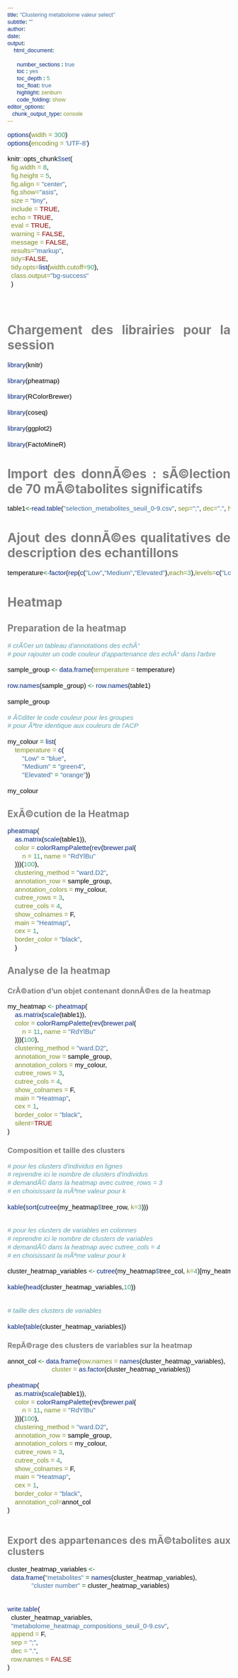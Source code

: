 ---
title: "Clustering metabolome valeur select"
subtitle: ""
author: 
date: 
output: 
    html_document:
      
      number_sections : true
      toc : yes
      toc_depth : 5
      toc_float: true
      highlight: zenburn
      code_folding: show
editor_options: 
   chunk_output_type: console
---

```{=html}
<style>


h1, h2, h3, h4, h5 {

  color: grey;

}

body { 
  text-align: justify; 
  color: black;
}

code.r {
  font-family: sans-serif;
  font-size: 15px;
}

code {
  font-family: sans-serif;
}


pre {
  font-size: 15px;
}


div.perso1 {
  background-color:lightYellow;
  border: solid gray 1px;
  border-radius: 5px;
  padding: 1% 1% 0%;
  color:black;
  font-family: sans-serif;
  font-size: 18px;
  text-align: justify; 
  word-break: normal; 
} 

</style>
```



```{r settings, echo=F,results='hide',warning=F}


options(width = 300)
options(encoding = 'UTF-8')

knitr::opts_chunk$set(
  fig.width = 8,
  fig.height = 5,
  fig.align = "center",
  fig.show="asis",
  size = "tiny",
  include = TRUE,
  echo = TRUE,
  eval = TRUE,
  warning = FALSE,
  message = FALSE,
  results="markup",
  tidy=FALSE, 
  tidy.opts=list(width.cutoff=90),
  class.output="bg-success"
  )
  
  
```


# Chargement des librairies pour la session

```{r}

library(knitr)

library(pheatmap)

library(RColorBrewer)

library(coseq)

library(ggplot2)

library(FactoMineR)

```



# Import des donnÃ©es : sÃ©lection de 70 mÃ©tabolites significatifs

```{r}

table1<-read.table("selection_metabolites_seuil_0-9.csv", sep=";", dec=".", header=T,row.names=1)

```

# Ajout des donnÃ©es qualitatives de description des echantillons

```{r}

temperature<-factor(rep(c("Low","Medium","Elevated"),each=3),levels=c("Low","Medium","Elevated"))

```



# Heatmap

## Preparation de la heatmap

```{r}

# crÃ©er un tableau d'annotations des echÂ°
# pour rajouter un code couleur d'appartenance des echÂ° dans l'arbre

sample_group <- data.frame(temperature = temperature)

row.names(sample_group) <- row.names(table1)

sample_group

# Ã©diter le code couleur pour les groupes
# pour Ãªtre identique aux couleurs de l'ACP

my_colour = list(
    temperature = c(
        "Low" = "blue",
        "Medium" = "green4",
        "Elevated" = "orange"))

my_colour

```

## ExÃ©cution de la Heatmap

```{r}

pheatmap(
    as.matrix(scale(table1)),
    color = colorRampPalette(rev(brewer.pal(
        n = 11, name = "RdYlBu"
    )))(100),
    clustering_method = "ward.D2",
    annotation_row = sample_group,
    annotation_colors = my_colour,
    cutree_rows = 3,
    cutree_cols = 4,
    show_colnames = F,
    main = "Heatmap",
    cex = 1,
    border_color = "black",
    )

```


## Analyse de la heatmap

### CrÃ©ation d'un objet contenant donnÃ©es de la heatmap

```{r, fig.show="hide"}

my_heatmap <- pheatmap(
    as.matrix(scale(table1)),
    color = colorRampPalette(rev(brewer.pal(
        n = 11, name = "RdYlBu"
    )))(100),
    clustering_method = "ward.D2",
    annotation_row = sample_group,
    annotation_colors = my_colour,
    cutree_rows = 3,
    cutree_cols = 4,
    show_colnames = F,
    main = "Heatmap",
    cex = 1,
    border_color = "black",
    silent=TRUE
)
```


### Composition et taille des clusters

```{r, fig.show="hide"}

# pour les clusters d'individus en lignes
# reprendre ici le nombre de clusters d'individus
# demandÃ© dans la heatmap avec cutree_rows = 3
# en choisissant la mÃªme valeur pour k

kable(sort(cutree(my_heatmap$tree_row, k=3)))


# pour les clusters de variables en colonnes
# reprendre ici le nombre de clusters de variables
# demandÃ© dans la heatmap avec cutree_cols = 4
# en choisissant la mÃªme valeur pour k

cluster_heatmap_variables <- cutree(my_heatmap$tree_col, k=4)[my_heatmap$tree_col[["order"]]]

kable(head(cluster_heatmap_variables,10))


# taille des clusters de variables

kable(table(cluster_heatmap_variables))

```


### RepÃ©rage des clusters de variables sur la heatmap

```{r}


annot_col <- data.frame(row.names = names(cluster_heatmap_variables),
                        cluster = as.factor(cluster_heatmap_variables))

pheatmap(
    as.matrix(scale(table1)),
    color = colorRampPalette(rev(brewer.pal(
        n = 11, name = "RdYlBu"
    )))(100),
    clustering_method = "ward.D2",
    annotation_row = sample_group,
    annotation_colors = my_colour,
    cutree_rows = 3,
    cutree_cols = 4,
    show_colnames = F,
    main = "Heatmap",
    cex = 1,
    border_color = "black",
    annotation_col=annot_col
)



```

## Export des appartenances des mÃ©tabolites aux clusters

```{r}

cluster_heatmap_variables <-
  data.frame("metabolites" = names(cluster_heatmap_variables),
             "cluster number" = cluster_heatmap_variables)


write.table(
  cluster_heatmap_variables,
  "metabolome_heatmap_compositions_seuil_0-9.csv",
  append = F,
  sep = ";",
  dec = ".",
  row.names = FALSE
)
```

